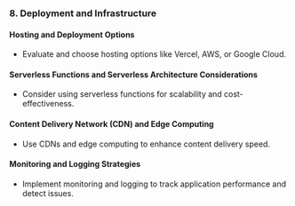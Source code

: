 

### 8. Deployment and Infrastructure

#### Hosting and Deployment Options
- Evaluate and choose hosting options like Vercel, AWS, or Google Cloud.

#### Serverless Functions and Serverless Architecture Considerations
- Consider using serverless functions for scalability and cost-effectiveness.

#### Content Delivery Network (CDN) and Edge Computing
- Use CDNs and edge computing to enhance content delivery speed.

#### Monitoring and Logging Strategies
- Implement monitoring and logging to track application performance and detect issues.
